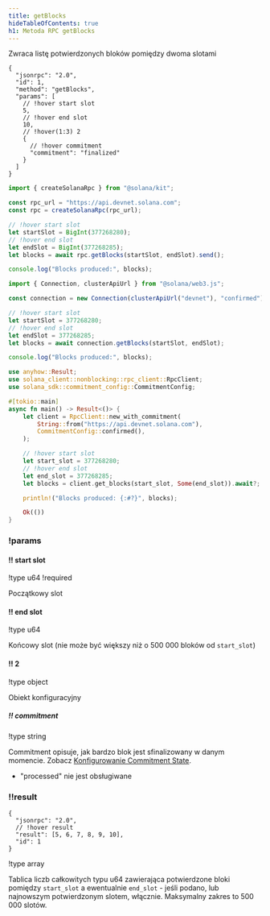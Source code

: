 ```yaml
---
title: getBlocks
hideTableOfContents: true
h1: Metoda RPC getBlocks
---
```


Zwraca listę potwierdzonych bloków pomiędzy dwoma slotami

<APIMethod>

```jsonc !!request curl
{
  "jsonrpc": "2.0",
  "id": 1,
  "method": "getBlocks",
  "params": [
    // !hover start slot
    5,
    // !hover end slot
    10,
    // !hover(1:3) 2
    {
      // !hover commitment
      "commitment": "finalized"
    }
  ]
}
```

```ts !!request title="Kit"
import { createSolanaRpc } from "@solana/kit";

const rpc_url = "https://api.devnet.solana.com";
const rpc = createSolanaRpc(rpc_url);

// !hover start slot
let startSlot = BigInt(377268280);
// !hover end slot
let endSlot = BigInt(377268285);
let blocks = await rpc.getBlocks(startSlot, endSlot).send();

console.log("Blocks produced:", blocks);
```

```ts !!request title="web3.js"
import { Connection, clusterApiUrl } from "@solana/web3.js";

const connection = new Connection(clusterApiUrl("devnet"), "confirmed");

// !hover start slot
let startSlot = 377268280;
// !hover end slot
let endSlot = 377268285;
let blocks = await connection.getBlocks(startSlot, endSlot);

console.log("Blocks produced:", blocks);
```

```rs !!request title="Rust"
use anyhow::Result;
use solana_client::nonblocking::rpc_client::RpcClient;
use solana_sdk::commitment_config::CommitmentConfig;

#[tokio::main]
async fn main() -> Result<()> {
    let client = RpcClient::new_with_commitment(
        String::from("https://api.devnet.solana.com"),
        CommitmentConfig::confirmed(),
    );

    // !hover start slot
    let start_slot = 377268280;
    // !hover end slot
    let end_slot = 377268285;
    let blocks = client.get_blocks(start_slot, Some(end_slot)).await?;

    println!("Blocks produced: {:#?}", blocks);

    Ok(())
}
```

### !params

#### !! start slot

!type u64 !required

Początkowy slot

#### !! end slot

!type u64

Końcowy slot (nie może być większy niż o 500 000 bloków od `start_slot`)

#### !! 2

!type object

Obiekt konfiguracyjny

##### !! commitment

!type string

Commitment opisuje, jak bardzo blok jest sfinalizowany w danym momencie. Zobacz
[Konfigurowanie Commitment State](/docs/rpc#configuring-state-commitment).

- "processed" nie jest obsługiwane

### !!result

```jsonc !response
{
  "jsonrpc": "2.0",
  // !hover result
  "result": [5, 6, 7, 8, 9, 10],
  "id": 1
}
```

!type array

Tablica liczb całkowitych typu u64 zawierająca potwierdzone bloki pomiędzy
`start_slot` a ewentualnie `end_slot` - jeśli podano, lub najnowszym
potwierdzonym slotem, włącznie. Maksymalny zakres to 500 000 slotów.

</APIMethod>
